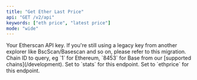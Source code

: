 ```yaml
---
title: "Get Ether Last Price"
api: "GET /v2/api"
keywords: ["eth price", "latest price"]
mode: "wide"
---
```



  <ParamField query="apikey" type="string">
    Your Etherscan API key. If you're still using a legacy key from another explorer like BscScan/Basescan and so on, please refer to this migration.
  </ParamField>
  <ParamField query="chainid" type="string" default="1">
    Chain ID to query, eg `1` for Ethereum, `8453` for Base from our [supported chains](/development).
  </ParamField>
  <ParamField query="module" type="string" default="stats">
    Set to `stats` for this endpoint.
  </ParamField>
  <ParamField query="action" type="string" default="ethprice">
    Set to `ethprice` for this endpoint.
  </ParamField>
